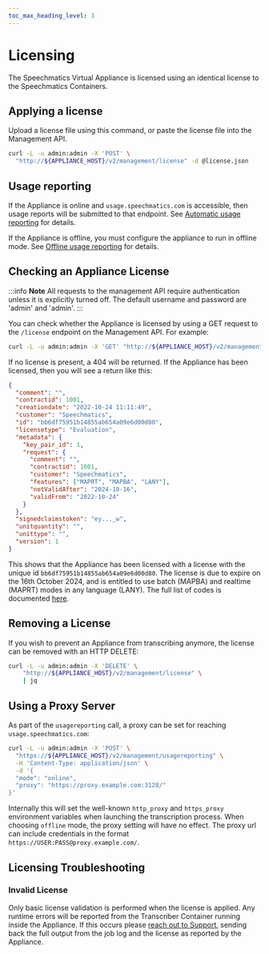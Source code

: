 ```yaml
---
toc_max_heading_level: 3
---
```


# Licensing

The Speechmatics Virtual Appliance is licensed using an identical license to the Speechmatics Containers.

## Applying a license

Upload a license file using this command, or paste the license file into the Management API.

```bash
curl -L -u admin:admin -X 'POST' \
  "http://${APPLIANCE_HOST}/v2/management/license" -d @license.json
```

## Usage reporting

If the Appliance is online and `usage.speechmatics.com` is accessible, then usage reports will be submitted to that endpoint. See [Automatic usage reporting](/deployments/usage-reporting/automatic) for details.

If the Appliance is offline, you must configure the appliance to run in offline mode. See [Offline usage reporting](/deployments/usage-reporting/offline) for details.

## Checking an Appliance License

:::info **Note**
All requests to the management API require authentication unless it is explicitly turned off. The default username and password are 'admin' and 'admin'.
:::

You can check whether the Appliance is licensed by using a GET request to the `/license` endpoint on the Management API. For example:

```bash
curl -L -u admin:admin -X 'GET' "http://${APPLIANCE_HOST}/v2/management/license" | jq
```

If no license is present, a 404 will be returned.
If the Appliance has been licensed, then you will see a return like this:

```json
{
  "comment": "",
  "contractid": 1001,
  "creationdate": "2022-10-24 11:11:49",
  "customer": "Speechmatics",
  "id": "bb6df75951b14855ab654a09e6d00d80",
  "licensetype": "Evaluation",
  "metadata": {
    "key_pair_id": 1,
    "request": {
      "comment": "",
      "contractid": 1001,
      "customer": "Speechmatics",
      "features": ["MAPRT", "MAPBA", "LANY"],
      "notValidAfter": "2024-10-16",
      "validFrom": "2022-10-24"
    }
  },
  "signedclaimstoken": "ey..._w",
  "unitquantity": "",
  "unittype": "",
  "version": 1
}
```

This shows that the Appliance has been licensed with a license with the unique id `bb6df75951b14855ab654a09e6d00d80`. The license is due to expire on the 16th October 2024, and is entitled to use batch (MAPBA) and realtime (MAPRT) modes in any language (LANY). The full list of codes is documented [here](/deployments/virtual-appliance/installation/license-features).

## Removing a License

If you wish to prevent an Appliance from transcribing anymore, the license can be removed with an HTTP DELETE:

```bash
curl -L -u admin:admin -X 'DELETE' \
    "http://${APPLIANCE_HOST}/v2/management/license" \
    | jq
```

## Using a Proxy Server

As part of the `usagereporting` call, a proxy can be set for reaching `usage.speechmatics.com`:

```bash
curl -L -u admin:admin -X 'POST' \
  "https://${APPLIANCE_HOST}/v2/management/usagereporting" \
  -H 'Content-Type: application/json' \
  -d '{
  "mode": "online",
  "proxy": "https://proxy.example.com:3128/"
}'
```

Internally this will set the well-known `http_proxy` and `https_proxy` environment variables when launching the transcription process. When choosing `offline` mode, the proxy setting will have no effect. The proxy url can include credentials in the format `https://USER:PASS@proxy.example.com/`.

## Licensing Troubleshooting

### Invalid License

Only basic license validation is performed when the license is applied. Any runtime errors will be reported from the Transcriber Container running inside the Appliance. If this occurs please [reach out to Support](https://support.speechmatics.com), sending back the full output from the job log and the license as reported by the Appliance.
